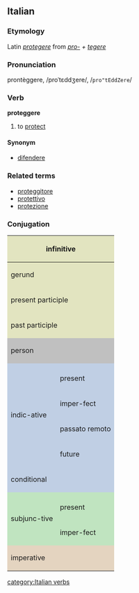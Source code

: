 ==Italian==
===Etymology===
Latin ''[[protegere]]'' from ''[[pro-]] + [[tegere]]''
===Pronunciation===
prontèggere, /proˈtɛddʒere/, /<tt>pro"tEddZere</tt>/
===Verb===
'''proteggere'''

# to [[protect]]

====Synonym====
*[[difendere]]

===Related terms===
*[[proteggitore]]
*[[protettivo]]
*[[protezione]]

===Conjugation===

<center>
{| style="background:#F0F0F0"

|-
! colspan="3" style="background:#e2e4c0" | infinitive
| colspan="5" | proteggere

|-
! colspan="3" style="background:#e2e4c0" | gerund
| colspan="5" | proteggendo

|-
! colspan="3" style="background:#e2e4c0" | present participle
| colspan="5" | [[proteggente]]

|-
! colspan="3" style="background:#e2e4c0" | past participle
| colspan="5" | [[protetto]]

|-
! colspan="2" rowspan="2" style="background:#C0C0C0" | person
! colspan="3" style="background:#C0C0C0" | singular
! colspan="3" style="background:#C0C0C0" | plural

|-
! style="background:#C0C0C0;width:12.5%" | first
! style="background:#C0C0C0;width:12.5%" | second
! style="background:#C0C0C0;width:12.5%" | third
! style="background:#C0C0C0;width:12.5%" | first
! style="background:#C0C0C0;width:12.5%" | second
! style="background:#C0C0C0;width:12.5%" | third

|-
! rowspan="5" style="background:#c0cfe4" | indic-ative

! style="background:#c0cfe4" colspan="1" | 
! style="background:#c0cfe4" | io
! style="background:#c0cfe4" | tu
! style="background:#c0cfe4" | lui/lei
! style="background:#c0cfe4" | noi
! style="background:#c0cfe4" | voi
! style="background:#c0cfe4" | loro

|-
! style="height:3em;background:#c0cfe4" | present
| proteggo
| proteggi
| protegge
| proteggiamo
| proteggete
| proteggono

|-
! style="height:3em;background:#c0cfe4" | imper-fect
| proteggevo
| proteggevi
| proteggeva
| proteg-gevamo
| proteg-gevate
| proteggevano

|-
! style="height:3em;background:#c0cfe4" | passato remoto
| protessi
| proteggesti
| protesse
| proteggemmo
| proteggeste
| protessero

|-
! style="height:3em;background:#c0cfe4" | future
| proteggerò
| proteggerai
| proteggerà
| proteggeremo
| proteggerete
| proteg-geranno

|-
! colspan="2" style="height:3em;background:#c0cfe4" | conditional
| proteggerei
| proteg-geresti
| proteg-gerebbe
| proteg-geremmo
| proteg-gereste
| protegge-rebbero

|-
! rowspan="3" style="background:#c0e4c0" | subjunc-tive
! style="background:#c0e4c0" | 
! style="background:#c0e4c0" | che io
! style="background:#c0e4c0" | che tu
! style="background:#c0e4c0" | che lui/che lei
! style="background:#c0e4c0" | che noi
! style="background:#c0e4c0" | che voi
! style="background:#c0e4c0" | che loro

|-
! style="height:3em;background:#c0e4c0" | present
| protegga
| protegga
| protegga
| proteggiamo
| proteggiate
| proteggano

|-
! style="height:3em;background:#c0e4c0" rowspan="1" | imper-fect
| proteggessi
| proteggessi
| proteg-gesse
| proteg-gessimo
| proteggeste
| proteg-gessero

|-
! colspan="2" rowspan="2" style="height:3em;background:#e4d4c0" | imperative
! style="background:#e4d4c0" | -
! style="background:#e4d4c0" | tu
! style="background:#e4d4c0" | lui/lei
! style="background:#e4d4c0" | noi
! style="background:#e4d4c0" | voi
! style="background:#e4d4c0" | loro

|-
|
| proteggi
| protegga
| proteggiamo
| proteggete
| proteggano

|}
</center>
[[category:Italian verbs]]